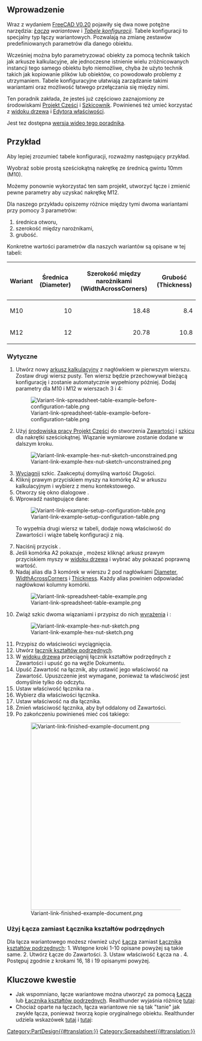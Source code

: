 <languages/>

{{TutorialInfo/pl
|Topic=Korzystanie z tabel konfiguracji
|Level=Początkującyy
|Time=30 minut
|Author=Gbroques
|FCVersion=0.20
|Files=[https://forum.freecad.org/download/file.php?id=270593 ConfigurationTableExample.FCStd]
}}

<span id="Introduction"></span>
==Wprowadzenie==

Wraz z wydaniem [[Release_notes_0.20/pl#Środowisko_pracy_Arkusz_Kalkulacyjny|FreeCAD V0.20]] pojawiły się dwa nowe potężne narzędzia: ''[[Std_LinkMake/pl|Łącza]] wariantowe'' i ''[https://forum.freecadweb.org/viewtopic.php?f=17&t=42183 Tabele konfiguracji]''. Tabele konfiguracji to specjalny typ łączy wariantowych. Pozwalają na zmianę zestawów predefiniowanych parametrów dla danego obiektu.

Wcześniej można było parametryzować obiekty za pomocą technik takich jak arkusze kalkulacyjne, ale jednoczesne istnienie wielu zróżnicowanych instancji tego samego obiektu było niemożliwe, chyba że użyto technik takich jak kopiowanie plików lub obiektów, co powodowało problemy z utrzymaniem. Tabele konfiguracyjne ułatwiają zarządzanie takimi wariantami oraz możliwość łatwego przełączania się między nimi.

Ten poradnik zakłada, że jesteś już częściowo zaznajomiony ze środowiskami [[PartDesign_Workbench/pl|Projekt Części]] i [[Sketcher_Workbench/pl|Szkicownik]]. Powinieneś też umieć korzystać z [[Tree view/pl|widoku drzewa]] i [[Property_editor/pl|Edytora właściwości]].

Jest tez dostępna [https://www.youtube.com/watch?v=m9C_ahIVKOI wersja wideo tego poradnika].

<span id="Example"></span>
==Przykład==

Aby lepiej zrozumieć tabele konfiguracji, rozważmy następujący przykład.

Wyobraź sobie prostą sześciokątną nakrętkę ze średnicą gwintu 10mm (M10).

Możemy ponownie wykorzystać ten sam projekt, utworzyć łącze i zmienić pewne parametry aby uzyskać nakrętkę M12.

Dla naszego przykładu opiszemy różnice między tymi dwoma wariantami przy pomocy 3 parametrów:
# średnica otworu,
# szerokość między narożnikami,
# grubość.

Konkretne wartości parametrów dla naszych wariantów są opisane w tej tabeli:

{| class="wikitable"
|-
! Wariant !! Średnica (Diameter) !! Szerokość między narożnikami (WidthAcrossCorners) !! Grubość (Thickness)
|-
| M10 || style="text-align:right;" | 10 || style="text-align:right;" | 18.48 || style="text-align:right;" | 8.4
|-
| M12 || style="text-align:right;" | 12 || style="text-align:right;" | 20.78 || style="text-align:right;" | 10.8
|}

<span id="Instructions"></span>
===Wytyczne===

# Utwórz nowy [[Spreadsheet_CreateSheet/pl|arkusz kalkulacyjny]] z nagłówkiem w pierwszym wierszu. Zostaw drugi wiersz pusty. Ten wiersz będzie przechowywał bieżącą konfigurację i zostanie automatycznie wypełniony później. Dodaj parametry dla M10 i M12 w wierszach 3 i 4: <p>[[File:Variant-link-spreadsheet-table-example-before-configuration-table.png]]</p>
# Użyj [[PartDesign_Workbench/pl|środowiska pracy Projekt Części]] do stworzenia [[PartDesign_Body|Zawartości]] i [[PartDesign_NewSketch|szkicu]] dla nakrętki sześciokątnej. Wiązanie wymiarowe zostanie dodane w dalszym kroku. <p>[[File:Variant-link-example-hex-nut-sketch-unconstrained.png]]</p>
# [[PartDesign_Pad/pl|Wyciągnij]] szkic. Zaakceptuj domyślną wartość Długości.
# Kliknij prawym przyciskiem myszy na komórkę A2 w arkuszu kalkulacyjnym i wybierz {{MenuCommand|Tabela konfiguracji...}} z menu kontekstowego.
# Otworzy się okno dialogowe {{MenuCommand|Konfiguracja Tabeli}}.
# Wprowadź następujące dane: <p>[[File:Variant-link-example-setup-configuration-table.png]]</p> To wypełnia drugi wiersz w tabeli, dodaje nową właściwość {{PropertyData|Configuration}} do Zawartości i wiąże tabelę konfiguracji z nią.
# Naciśnij przycisk {{Button|OK}}.
# Jeśli komórka A2 pokazuje {{Value|#PENDING}}, możesz kliknąć arkusz prawym przyciskiem myszy w [[Tree_view/pl|widoku drzewa]] i wybrać {{MenuCommand|Przelicz obiekt}} aby pokazać poprawną wartość.
# Nadaj alias dla 3 komórek w wierszu 2 pod nagłówkami <u>Diameter</u>, <u>WidthAcrossCorners</u> i <u>Thickness</u>.  Każdy alias powinien odpowiadać nagłówkowi kolumny komórki. <p>[[File:Variant-link-spreadsheet-table-example.png]]</p>
# Zwiąż szkic dwoma wiązaniami i przypisz do nich [[Expressions/pl|wyrażenia]] {{Value|Spreadsheet.Diameter}} i {{Value|Spreadsheet.WidthAcrossCorners}}: <p>[[File:Variant-link-example-hex-nut-sketch.png]]</p>
# Przypisz {{Value|Spreadsheet.Thickness}} do właściwości {{PropertyData|Length}} wyciągnięcia.
# Utwórz [[PartDesign_SubShapeBinder/pl|łącznik kształtów podrzędnych]].
# W [[Tree_view/pl|widoku drzewa]] przeciągnij łącznik kształtów podrzędnych z Zawartości i upuść go na węźle Dokumentu.
# Upuść Zawartość na łącznik, aby ustawić jego właściwość {{PropertyData|Support}} na Zawartość. Upuszczenie jest wymagane, ponieważ ta właściwość jest domyślnie tylko do odczytu.
# Ustaw właściwość {{PropertyData|Bind Copy on Change}} łącznika na {{Value|Enabled}}.
# Wybierz {{Value|M12}} dla właściwości {{PropertyData|Configuration}} łącznika.
# Ustaw właściwość {{PropertyView|Use Binder Style}} na {{FALSE}} dla łącznika.
# Zmień właściwość {{PropertyData|Placement}} łącznika, aby był oddalony od Zawartości.
# Po zakończeniu powinieneś mieć coś takiego: <p>[[File:Variant-link-finished-example-document.png|500px]]</p>

<span id="Use_Std_Link_instead_of_PartDesign_SubShapeBinder"></span>
===Użyj Łącza zamiast Łącznika kształtów podrzędnych===

Dla łącza wariantowego możesz również użyć [[Std_LinkMake/pl|Łącza]] zamiast [[PartDesign_SubShapeBinder/pl|Łącznika kształtów podrzędnych]]:
1. Wstępne kroki 1-10 opisane powyżej są takie same.
2. Utwórz Łącze do Zawartości.
3. Ustaw właściwość Łącza {{PropertyData|Link Copy On Change}} na {{Value|Enabled}}.
4. Postępuj zgodnie z krokami 16, 18 i 19 opisanymi powyżej.

<span id="Key_considerations"></span>
==Kluczowe kwestie==

* Jak wspomniano, łącze wariantowe można utworzyć za pomocą [[Std_LinkMake/pl|Łącza]] lub [[PartDesign_SubShapeBinder/pl|Łącznika kształtów podrzędnych]]. Realthunder wyjaśnia różnicę [https://forum.freecadweb.org/viewtopic.php?f=17&t=42183 tutaj]: <p>{{quote|text=Zamiast duplikować połączony obiekt z całą jego hierarchią, [[PartDesign_SubShapeBinder/pl|Łącznik kształtów podrzędnych]] utworzy spłaszczoną kopię zmienionego obiektu. Inną różnicą w stosunku do Łącza jest to, że [[PartDesign_SubShapeBinder/pl|Łącznik kształtów podrzędnych]] synchronizuje wszelkie zmiany oryginalnego obiektu z kopią, nawet jeśli konfiguracje są różne, podczas gdy w przypadku Łącza, po skopiowaniu, dwa obiekty stają się niezależne.}}</p>
* Chociaż oparte na łączach, łącza wariantowe nie są tak "tanie" jak zwykłe łącza, ponieważ tworzą kopie oryginalnego obiektu. Realthunder udziela wskazówek [https://forum.freecadweb.org/viewtopic.php?p=532130#p532130 tutaj] i [https://forum.freecadweb.org/viewtopic.php?p=358582#p358582 tutaj]: <p>{{quote|text=[Podczas] korzystania z łącza dla alternatywnych konfiguracji, musisz zdawać sobie sprawę, że tworzy to kopię oryginalnego obiektu... lepiej jest stworzyć pojedyncze łącze 'wariantowe' dla każdego [wariantu], aby uniknąć niepotrzebnych duplikatów. A jeszcze lepiej, użyj Łącznika kształtów podrzędnych... I znów, stwórz jeden [[PartDesign_SubShapeBinder/pl|Łącznik kształtów podrzędnych]] dla każdej konfiguracji.}}</p>


{{Clear}}
[[Category:PartDesign{{#translation:}}]]
[[Category:Spreadsheet{{#translation:}}]]
